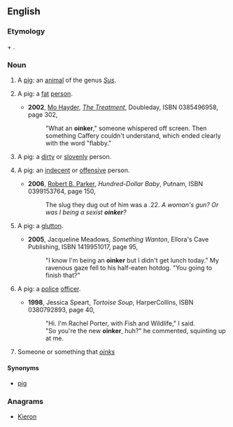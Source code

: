 ==English==

===Etymology===
{{term|oink|Oink}} + {{term|-er}}.
===Noun===
{{en-noun|s|-}}
# {{slang|countable}} A [[pig]]: an [[animal]] of the genus ''[[Sus]]''.
# {{derogatory|_|slang|countable}} A pig: a [[fat]] [[person]].
#* '''2002''', [[w:Mo Hayder|Mo Hayder]], ''[[w:The Treatment|The Treatment]]'', Doubleday, ISBN 0385496958, page 302,
#*:"What an '''oinker'''," someone whispered off screen. Then something Caffery couldn't understand, which ended clearly with the word "flabby."
# {{derogatory|_|slang|countable}} A pig: a [[dirty]] or [[slovenly]] person.
# {{derogatory|_|slang|countable}} A pig: an [[indecent]] or [[offensive]] person.
#* '''2006''', [[w:Robert B. Parker|Robert B. Parker]], ''Hundred-Dollar Baby'', Putnam, ISBN 0399153764, page 150,
#*: The slug they dug out of him was a .22. ''A woman's gun? Or was I being a sexist '''oinker'''?''
# {{derogatory|_|slang|countable}} A pig: a [[glutton]].
#* '''2005''', Jacqueline Meadows, ''Something Wanton'', Ellora's Cave Publishing, ISBN 1419951017, page 95,
#*:"I know I'm being an '''oinker''' but I didn't get lunch today." My ravenous gaze fell to his half-eaten hotdog. "You going to finish that?"
# {{derogatory|_|slang|countable}} A pig: a [[police]] [[officer]].
#* '''1998''', Jessica Speart, ''Tortoise Soup'', HarperCollins, ISBN 0380792893, page 40,
#*:"Hi. I'm Rachel Porter, with Fish and Wildlife," I said.
#*:"So you're the new '''oinker''', huh?" he commented, squinting up at me.
# Someone or something that ''[[oinks]]''
====Synonyms====
* {{sense|all senses}} [[pig]]

===Anagrams===
* [[Kieron#English|Kieron]]